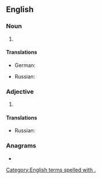 {{also|chem|Chem.|chem-}}
==English==

===Noun===
{{en-noun|-}}

# {{abbreviation of|en|chemistry}}

====Translations====
{{trans-top|chemistry}}
* German: {{t+|de|Chem.}}
{{trans-mid}}
* Russian: {{t|ru|хим.}}
{{trans-bottom}}

===Adjective===
{{en-adj|-}}

# {{abbreviation of|en|chemical}}

====Translations====
{{trans-top|chemical}}
* Russian: {{t|ru|хим.}}
{{trans-mid}}
{{trans-bottom}}

===Anagrams===
* {{anagrams|en|a=cehm|Mech.|mech|mech.}}

[[Category:English terms spelled with .]]